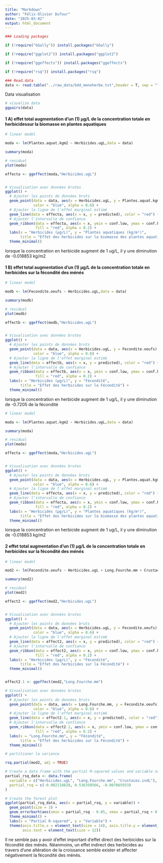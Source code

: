 ```yaml
---
title: "Markdown"
author: "Félix-Olivier Dufour"
date: "2025-03-02"
output: html_document
---
```


```r

### Loading packages

if (!require("GGally")) install.packages("GGally")

if (!require("ggplot2")) install.packages("ggplot2")

if (!require("ggeffects")) install.packages("ggeffects")

if (!require("rsq")) install.packages("rsq")

### Read.data
data <- read.table("../raw_data/bdd_meneherbe.txt",header = T, sep = "")

```

Data visualisation

```r
# visualize data
ggpairs(data)
```

#### 1 A) effet total augmentation d’un (1) µg/L de la concentration totale en herbicidessur la biomasse en plantes aquatiques

```r
# linear model

moda <- lm(Plantes.aquat.kgm2 ~ Herbicides.ugL,data = data)

summary(moda)

# residual
plot(moda)

effecta <- ggeffect(moda,"Herbicides.ugL")


# Visualisation avec données brutes
ggplot() +
  # Ajouter les points de données bruts
  geom_point(data = data, aes(x = Herbicides.ugL, y = Plantes.aquat.kgm2), 
             color = "blue", alpha = 0.6) +
  # Ajouter la ligne de l'effet marginal estimé
  geom_line(data = effecta, aes(x = x, y = predicted), color = "red") +
  # Ajouter l'intervalle de confiance
  geom_ribbon(data = effecta, aes(x = x, ymin = conf.low, ymax = conf.high), 
              fill = "red", alpha = 0.2) +
  labs(x = "Herbicides (µg/L)", y = "Plantes aquatiques (kg/m²)",
       title = "Effet des herbicides sur la biomasse des plantes aquatiques") +
  theme_minimal()
```

lorsque la concentration en herbicide augment de 1 ug/L, il y une diminution de -0.018853 kg/m2


#### 1 B) effet total augmentation d’un (1) µg/L de la concentration totale en herbicides sur la fécondité des ménés

```r
# linear model

modb <- lm(Fecondite.oeufs ~ Herbicides.ugL,data = data)

summary(modb)

# residual
plot(modb)

effectb <- ggeffect(modb,"Herbicides.ugL")


# Visualisation avec données brutes
ggplot() +
  # Ajouter les points de données bruts
  geom_point(data = data, aes(x = Herbicides.ugL, y = Fecondite.oeufs), 
             color = "blue", alpha = 0.6) +
  # Ajouter la ligne de l'effet marginal estimé
  geom_line(data = effectb, aes(x = x, y = predicted), color = "red") +
  # Ajouter l'intervalle de confiance
  geom_ribbon(data = effectb, aes(x = x, ymin = conf.low, ymax = conf.high), 
              fill = "red", alpha = 0.2) +
  labs(x = "Herbicides (µg/L)", y = "Fécondité",
       title = "Effet des herbicides sur la Fécondité") +
  theme_minimal()
```

lorsque la concentration en herbicide augment de 1 ug/L, il y une diminution de -0.7205 de la fécondité

```r
# linear model

moda <- lm(Plantes.aquat.kgm2 ~ Herbicides.ugL,data = data)

summary(moda)

# residual
plot(moda)

effecta <- ggeffect(moda,"Herbicides.ugL")


# Visualisation avec données brutes
ggplot() +
  # Ajouter les points de données bruts
  geom_point(data = data, aes(x = Herbicides.ugL, y = Plantes.aquat.kgm2), 
             color = "blue", alpha = 0.6) +
  # Ajouter la ligne de l'effet marginal estimé
  geom_line(data = effecta, aes(x = x, y = predicted), color = "red") +
  # Ajouter l'intervalle de confiance
  geom_ribbon(data = effecta, aes(x = x, ymin = conf.low, ymax = conf.high), 
              fill = "red", alpha = 0.2) +
  labs(x = "Herbicides (µg/L)", y = "Plantes aquatiques (kg/m²)",
       title = "Effet des herbicides sur la biomasse des plantes aquatiques") +
  theme_minimal()
```

lorsque la concentration en herbicide augment de 1 ug/L, il y une diminution de -0.018853 kg/m2


#### 2 effet total augmentation d’un (1) µg/L de la concentration totale en herbicides sur la fécondité des ménés

```r
# linear model

mod2 <- lm(Fecondite.oeufs ~ Herbicides.ugL + Long.Fourche.mm + Crustaces.indL,data = data)

summary(mod2)

# residual
plot(mod2)

effect2 <- ggeffect(mod2,"Herbicides.ugL")


# Visualisation avec données brutes
ggplot() +
  # Ajouter les points de données bruts
  geom_point(data = data, aes(x = Herbicides.ugL, y = Fecondite.oeufs), 
             color = "blue", alpha = 0.6) +
  # Ajouter la ligne de l'effet marginal estimé
  geom_line(data = effect2, aes(x = x, y = predicted), color = "red") +
  # Ajouter l'intervalle de confiance
  geom_ribbon(data = effect2, aes(x = x, ymin = conf.low, ymax = conf.high), 
              fill = "red", alpha = 0.2) +
  labs(x = "Herbicides (µg/L)", y = "Fécondité",
       title = "Effet des herbicides sur la Fécondité") +
  theme_minimal()


effect2.1 <- ggeffect(mod2,"Long.Fourche.mm")

# Visualisation avec données brutes
ggplot() +
  # Ajouter les points de données bruts
  geom_point(data = data, aes(x = Long.Fourche.mm, y = Fecondite.oeufs), 
             color = "blue", alpha = 0.6) +
  # Ajouter la ligne de l'effet marginal estimé
  geom_line(data = effect2.1, aes(x = x, y = predicted), color = "red") +
  # Ajouter l'intervalle de confiance
  geom_ribbon(data = effect2.1, aes(x = x, ymin = conf.low, ymax = conf.high), 
              fill = "red", alpha = 0.2) +
  labs(x = "Long.Fourche.mm", y = "Fécondité",
       title = "Effet des herbicides sur la Fécondité") +
  theme_minimal()

# partitioner la variance

rsq.partial(mod2, adj = TRUE)

# Create a data frame with the partial R-squared values and variable names
partial_rsq_data <- data.frame(
  variable = c("Herbicides.ugL", "Long.Fourche.mm", "Crustaces.indL"),
  partial_rsq = c(-0.002118828, 0.536350566, -0.007665933)
)

# Create the forest plot
ggplot(partial_rsq_data, aes(x = partial_rsq, y = variable)) +
  geom_point(size = 3) + 
  geom_errorbarh(aes(xmin = partial_rsq - 0.05, xmax = partial_rsq + 0.05), height = 0.2) + 
  theme_minimal() +
  labs(x = "Partial R-squared", y = "Variable") +
  theme(axis.title.x = element_text(size = 14), axis.title.y = element_text(size = 14), 
        axis.text = element_text(size = 12))
```
Il ne semble pas y avoir d'effet important d'effet direct des herbicides sur la fécondité des ménés. Néanmoins, un effet indirect des herbicides au travers d'une altération de la croissance semble exister et affecter négativement la fécondité des ménés.